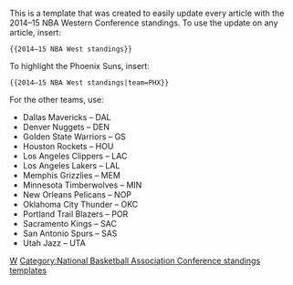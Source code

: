 {{NBA team standings
|conference = 西
|northwestleader = 4
|pacificleader   = 1
|southwestleader = 2
<!-- name                                                                  |abbr | HW | HL | RW | RL |  div  | div name -->
| '''z'''-[[2014–15 Golden State Warriors season|金州勇士]]   | GSW | 39 | 2  | 28 | 13 | 13–3  | Pacific
| '''y'''-[[2014–15 Houston Rockets season|休斯敦火箭]]               | HOU | 30 | 11 | 26 | 15 |  8–8  | Southwest
| '''x'''-[[2014–15 Los Angeles Clippers season|洛杉矶快船]]     | LAC | 30 | 11 | 26 | 15 | 12–4  | Pacific
| '''y'''-[[2014–15 Portland Trail Blazers season|波特兰开拓者]] | POR | 32 | 9  | 19 | 22 | 11–5  | Northwest
| '''x'''-[[2014–15 Memphis Grizzlies season|孟菲斯灰熊]]           | MEM | 31 | 10 | 24 | 17 |  9–7  | Southwest
| '''x'''-[[圣安东尼奥马刺队 2014-15赛季|圣安东尼奥马刺]]          | SAS | 33 | 8  | 22 | 19 |  8–8  | Southwest
| '''x'''-[[2014–15 Dallas Mavericks season|达拉斯小牛]]             | DAL | 27 | 14 | 23 | 18 |  7–9  | Southwest
| '''x'''-[[2014–15 New Orleans Pelicans season|新奥尔良鹈鹕]]     | NOP | 28 | 13 | 17 | 24 |  8–8  | Southwest
| [[2014–15 Oklahoma City Thunder season|俄克拉荷马城雷霆]]           | OKC | 29 | 12 | 16 | 25 | 10–6  | Northwest
| [[2014–15 Phoenix Suns season|菲尼克斯太阳]]                             | PHX | 22 | 19 | 17 | 24 |  6–10 | Pacific
| [[2014–15 Utah Jazz season|犹他爵士]]                                   | UTA | 21 | 20 | 17 | 24 |  9–7  | Northwest
| [[2014–15 Denver Nuggets season|丹佛掘金]]                         | DEN | 19 | 22 | 11 | 30 |  6–10 | Northwest
| [[2014–15 Sacramento Kings season|萨克拉门托国王]]                     | SAC | 18 | 23 | 11 | 30 |  7–9  | Pacific
| [[2014–15 Los Angeles Lakers season|洛杉矶湖人]]                 | LAL | 12 | 29 | 9  | 32 |  2–14 | Pacific
| [[2014–15 Minnesota Timberwolves season|明尼苏达森林狼]]         | MIN | 9  | 32 | 7  | 34 |  4–12 | Northwest
<!--Don't modify the lines below-->
|div1name = northwest
|div2name = pacific
|div3name = southwest
|division = {{{division|}}}
|team = {{{team|}}}
}}<noinclude>
This is a template that was created to easily update every article with the 2014–15 NBA Western Conference standings. To use the update on any article, insert:

<pre>{{2014–15 NBA West standings}}</pre>

To highlight the Phoenix Suns, insert:

<pre>{{2014–15 NBA West standings|team=PHX}}</pre>

For the other teams, use:
*Dallas Mavericks – DAL
*Denver Nuggets – DEN
*Golden State Warriors – GS
*Houston Rockets – HOU
*Los Angeles Clippers – LAC
*Los Angeles Lakers – LAL
*Memphis Grizzlies – MEM
*Minnesota Timberwolves – MIN
*New Orleans Pelicans – NOP
*Oklahoma City Thunder – OKC
*Portland Trail Blazers – POR
*Sacramento Kings – SAC
*San Antonio Spurs – SAS
*Utah Jazz – UTA
[[Category:2014–15 NBA season templates|W]]
[[Category:National Basketball Association Conference standings templates]]
</noinclude>